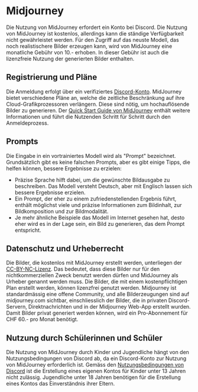 
# Midjourney
Die Nutzung von MidJourney erfordert ein Konto bei Discord. Die Nutzung von MidJourney ist kostenlos, allerdings kann die ständige Verfügbarkeit nicht gewährleistet werden. Für den Zugriff auf das neuste Modell, das noch realistischere Bilder erzeugen kann, wird von MidJourney eine monatliche Gebühr von 10.- erhoben. In dieser Gebühr ist auch die lizenzfreie Nutzung der generierten Bilder enthalten.

<MDXImage src="/screenshots/midjourney.png" alt="Generiertes Bild mit Midjourney v5.1" />

## Registrierung und Pläne
Die Anmeldung erfolgt über ein verifiziertes [Discord-Konto](https://discord.com). MidJourney bietet verschiedene Pläne an, welche die zeitliche Beschränkung auf ihre Cloud-Grafikprozessoren verlängern. Diese sind nötig, um hochauflösende Bilder zu generieren. Der [Quick Start Guide von MidJourney](https://docs.midjourney.com/quick-start) enthält weitere Informationen und führt die Nutzenden Schritt für Schritt durch den Anmeldeprozess.


## Prompts
Die Eingabe in ein vortrainiertes Modell wird als "Prompt" bezeichnet. Grundsätzlich gibt es keine falschen Prompts, aber es gibt einige Tipps, die helfen können, bessere Ergebnisse zu erzielen:
- Präzise Sprache hilft dabei, um die gewünschte Bildausgabe zu beschreiben. Das Modell versteht Deutsch, aber mit Englisch lassen sich bessere Ergebnisse erzielen.
- Ein Prompt, der eher zu einem zufriedenstellenden Ergebnis führt, enthält möglichst viele und präzise Informationen zum Bildinhalt, zur Bildkomposition und zur Bildmodalität.
- Je mehr ähnliche Beispiele das Modell im Internet gesehen hat, desto eher wird es in der Lage sein, ein Bild zu generieren, das dem Prompt entspricht.


## Datenschutz und Urheberrecht
Die Bilder, die kostenlos mit MidJourney erstellt werden, unterliegen der [CC-BY-NC-Lizenz](https://creativecommons.org/licenses/by-nc/4.0/). Das bedeutet, dass diese Bilder nur für den nichtkommerziellen Zweck benutzt werden dürfen und MidJourney als Urheber genannt werden muss. Die Bilder, die mit einem kostenpflichtigen Plan erstellt werden, können lizenzfrei genutzt werden. Midjourney ist standardmässig eine offene Community, und alle Bilderzeugungen sind auf midjourney.com sichtbar, einschliesslich der Bilder, die in privaten Discord-Servern, Direktnachrichten und in der Midjourney Web-App erstellt wurden. Damit Bilder privat generiert werden können, wird ein Pro-Abonnement für CHF 60.- pro Monat benötigt.


## Nutzung durch Schülerinnen und Schüler
Die Nutzung von MidJourney durch Kinder und Jugendliche hängt von den Nutzungsbedingungen von Discord ab, da ein Discord-Konto zur Nutzung von MidJourney erforderlich ist. Gemäss den [Nutzungsbedingungen von Discord](https://discord.com/terms) ist die Erstellung eines eigenen Kontos für Kinder unter 13 Jahren nicht zulässig. Jugendliche unter 18 Jahren benötigen für die Erstellung eines Kontos das Einverständnis ihrer Eltern.